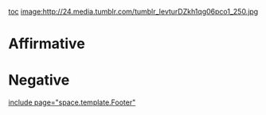 [[toc]]
[[image:http://24.media.tumblr.com/tumblr_levturDZkh1qg06pco1_250.jpg]]
=Affirmative= 

=Negative= 

[[include page="space.template.Footer"]]